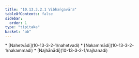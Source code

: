 ```yaml
---
title: "10.13.3.2.1 Vibhaṅgavāra"
tableOfContents: false
sidebar:
  order: 1
type: "tipitaka"
basket: "ab"
---
```



<DynamicBreadcrumb />



<TableOfContents>
* [Nahetvādi](10-13-3-2-1/nahetvadi)
* [Nakammādi](10-13-3-2-1/nakammadi)
* [Najhānādi](10-13-3-2-1/najhanadi)
</TableOfContents>
